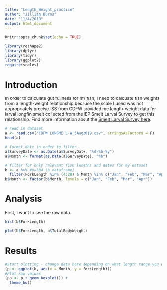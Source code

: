 ```yaml
---
title: "Length_Weight_practice"
author: "Jillian Burns"
date: "11/4/2019"
output: html_document
---
```


```r
knitr::opts_chunk$set(echo = TRUE)
```


```r
library(reshape2)
library(dplyr)
library(tidyr)
library(ggplot2)
require(scales)
```


# Introduction

In order to calculate gut fullness for my fish, I need to calcuate fish weights from a length-weight relationship because the scale I used was not appropriately precise. SS from CDFW provided me length-weight data for larval longfin smelt collected from the IEP Smelt Larval Survey to get this relationship. Find more information about the [Smelt Larval Survey here](https://www.dfg.ca.gov/delta/projects.asp?ProjectID=SLS). 

```r
# read in dataset
a <- read.csv("CDFW LONSME L-W_5Aug2019.csv", stringsAsFactors = F)
head(a)

# format date in order to filter
a$SurveyDate <- as.Date(a$SurveyDate, "%d-%b-%y")
a$Month <- format(as.Date(a$SurveyDate), "%b")

# filter for only relevant fish lengths and dates for my dataset
b <- a %>% #n=304 (b dataframe)
  filter(ForkLength %in% (4:28) & Month %in% c("Jan", "Feb", "Mar", "Apr"))
b$Month <- factor(b$Month, levels = c("Jan", "Feb", "Mar", "Apr"))
```


# Analysis

First, I want to see the raw data.  
```r
hist(b$ForkLength)

```
```r
plot(b$ForkLength, b$TotalBodyWeight)
```


# Results

```r
#Start plotting - change data here depending on what length range you want
(p <- ggplot(b, aes(x = Month, y = ForkLength)))
#Plot raw values
(pp <- p + geom_boxplot()) +
  theme_bw()
```

